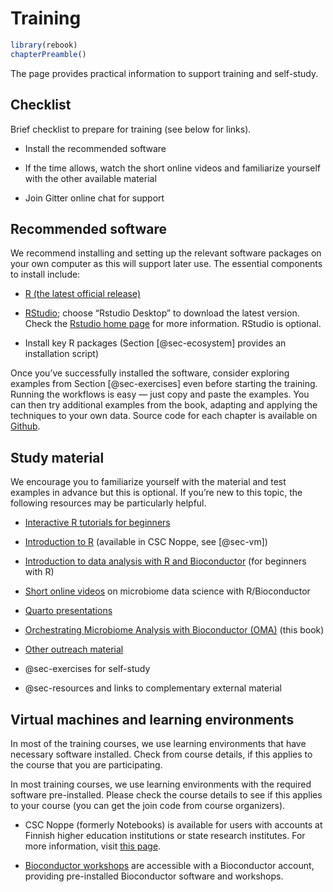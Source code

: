 # Training {#sec-training}

```r
library(rebook)
chapterPreamble()
```

The page provides practical information to support training and self-study.

## Checklist {#sec-checklist}

Brief checklist to prepare for training (see below for links).

- Install the recommended software

- If the time allows, watch the short online videos and familiarize yourself
with the other available material

- Join Gitter online chat for support

## Recommended software {#sec-software}

We recommend installing and setting up the relevant software packages on
your own computer as this will support later use. The essential
components to install include:

- [R (the latest official release)](https://www.r-project.org/)

- [RStudio](https://www.rstudio.com/products/rstudio/download/);
choose "Rstudio Desktop" to download the latest version. Check the
[Rstudio home page](https://www.rstudio.com/) for more
information. RStudio is optional.

- Install key R packages (Section [@sec-ecosystem] provides an
installation script)

Once you've successfully installed the software, consider exploring examples
from Section [@sec-exercises] even before starting the training. Running the
workflows is easy — just copy and paste the examples. You can then try
additional examples from the book, adapting and applying the techniques to your
own data. Source code for each chapter is available on
[Github](https://github.com/microbiome/OMA).

## Study material {#sec-material}

We encourage you to familiarize yourself with the material and test examples
in advance but this is optional. If you're new to this topic, the following
resources may be particularly helpful.

- [Interactive R tutorials for beginners](https://rstudio.github.io/learnr/articles/examples.html)

- [Introduction to R](https://noppe.2.rahtiapp.fi/main/catalog) (available in CSC Noppe, see [@sec-vm])

- [Introduction to data analysis with R and Bioconductor](https://carpentries-incubator.github.io/bioc-intro/) (for beginners with R)

- [Short online videos](https://www.youtube.com/playlist?list=PLjiXAZO27elAJEptP59BN3whVJ61XIkST) on microbiome data science with R/Bioconductor

- [Quarto presentations](https://microbiome.github.io/outreach/index.html)

- [Orchestrating Microbiome Analysis with Bioconductor (OMA)](https://microbiome.github.io/OMA/) (this book)

- [Other outreach material](https://github.com/microbiome/outreach)

- @sec-exercises for self-study

- @sec-resources and links to complementary external material

## Virtual machines and learning environments {#sec-vm}

In most of the training courses, we use learning environments that have
necessary software installed. Check from course details, if this applies to the
course that you are participating.

In most training courses, we use learning environments with the required
software pre-installed. Please check the course details to see if this applies
to your course (you can get the join code from course organizers).

- CSC Noppe (formerly Notebooks) is available for users with accounts at Finnish
higher education institutions or state research institutes. For more
information, visit
[this page](https://docs.csc.fi/cloud/noppe/guide_for_students/).

- [Bioconductor workshops](https://workshop.bioconductor.org/) are accessible
with a Bioconductor account, providing pre-installed Bioconductor software and
workshops.
